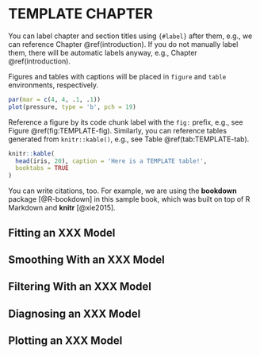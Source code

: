 # TEMPLATE CHAPTER {#TEMPLATE}

You can label chapter and section titles using `{#label}` after them, e.g., we can reference Chapter \@ref(introduction).
If you do not manually label them, there will be automatic labels anyway, e.g., Chapter \@ref(introduction).

Figures and tables with captions will be placed in `figure` and `table` environments, respectively.

```r
par(mar = c(4, 4, .1, .1))
plot(pressure, type = 'b', pch = 19)
```

Reference a figure by its code chunk label with the `fig:` prefix, e.g., see Figure \@ref(fig:TEMPLATE-fig).
Similarly, you can reference tables generated from `knitr::kable()`, e.g., see Table \@ref(tab:TEMPLATE-tab).

```r
knitr::kable(
  head(iris, 20), caption = 'Here is a TEMPLATE table!',
  booktabs = TRUE
)
```

You can write citations, too. For example, we are using the **bookdown** package [@R-bookdown] in this sample book, which was built on top of R Markdown and **knitr** [@xie2015].

## Fitting an XXX Model

## Smoothing With an XXX Model

## Filtering With an XXX Model

## Diagnosing an XXX Model

## Plotting an XXX Model
